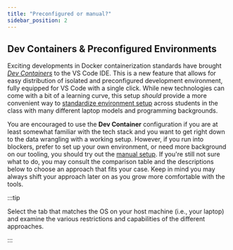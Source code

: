```yaml
---
title: "Preconfigured or manual?"
sidebar_position: 2
---
```


## Dev Containers & Preconfigured Environments
Exciting developments in Docker containerization standards have brought [*Dev Containers*](https://code.visualstudio.com/docs/remote/containers) to the VS Code IDE. This is a new feature that allows for easy distribution of isolated and preconfigured development environment, fully equipped for VS Code with a single click. While new technologies can come with a bit of a learning curve, this setup *should* provide a more convenient way to [standardize environment setup](https://cs.harvard.edu/malan/publications/iticse22.pdf) across students in the class with many different laptop models and programming backgrounds.

You are encouraged to use the **Dev Container** configuration if you are at least somewhat familiar with the tech stack and you want to get right down to the data wrangling with a working setup. However, if you run into blockers, prefer to set up your own environment, or need more background on our tooling, you should try out the [manual setup](container-or-manual/manual). If you're still not sure what to do, you may consult the comparison table and the descriptions below to choose an approach that fits your case. Keep in mind you may always shift your approach later on as you grow more comfortable with the tools.


:::tip

Select the tab that matches the OS on your host machine (i.e., your laptop) and examine the various restrictions and capabilities of the different approaches.

:::


<Tabs>
  <TabItem value="windows" label="Windows" default>
    <ComparisonTableWin />
  </TabItem>
  <TabItem value="osx" label="Mac OSX">
    <ComparisonTableOsx />
  </TabItem>
</Tabs>
<ComparisonTable />

